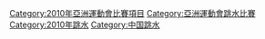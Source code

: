 {{catmore}}
[[Category:2010年亞洲運動會比賽項目|Category:2010年亞洲運動會比賽項目]]
[[Category:亞洲運動會跳水比賽|Category:亞洲運動會跳水比賽]]
[[Category:2010年跳水|Category:2010年跳水]]
[[Category:中国跳水|Category:中国跳水]]
